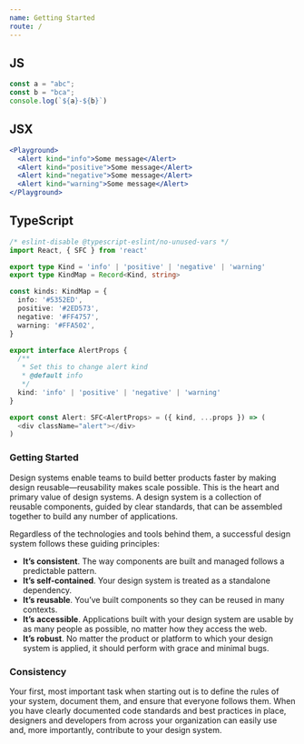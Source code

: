 ```yaml
---
name: Getting Started
route: /
---
```





## JS 

```js
const a = "abc";
const b = "bca";
console.log(`${a}-${b}`)
```

## JSX

```jsx
<Playground>
  <Alert kind="info">Some message</Alert>
  <Alert kind="positive">Some message</Alert>
  <Alert kind="negative">Some message</Alert>
  <Alert kind="warning">Some message</Alert>
</Playground>
```

## TypeScript

```ts
/* eslint-disable @typescript-eslint/no-unused-vars */
import React, { SFC } from 'react'

export type Kind = 'info' | 'positive' | 'negative' | 'warning'
export type KindMap = Record<Kind, string>

const kinds: KindMap = {
  info: '#5352ED',
  positive: '#2ED573',
  negative: '#FF4757',
  warning: '#FFA502',
}

export interface AlertProps {
  /**
   * Set this to change alert kind
   * @default info
   */
  kind: 'info' | 'positive' | 'negative' | 'warning'
}

export const Alert: SFC<AlertProps> = ({ kind, ...props }) => (
  <div className="alert"></div>
)

```

### Getting Started

Design systems enable teams to build better products faster by making design reusable—reusability makes scale possible. This is the heart and primary value of design systems. A design system is a collection of reusable components, guided by clear standards, that can be assembled together to build any number of applications.

Regardless of the technologies and tools behind them, a successful design system follows these guiding principles:

- **It’s consistent**. The way components are built and managed follows a predictable pattern.
- **It’s self-contained**. Your design system is treated as a standalone dependency.
- **It’s reusable**. You’ve built components so they can be reused in many contexts.
- **It’s accessible**. Applications built with your design system are usable by as many people as possible, no matter how they access the web.
- **It’s robust**. No matter the product or platform to which your design system is applied, it should perform with grace and minimal bugs.

### Consistency

Your first, most important task when starting out is to define the rules of your system, document them, and ensure that everyone follows them. When you have clearly documented code standards and best practices in place, designers and developers from across your organization can easily use and, more importantly, contribute to your design system.
